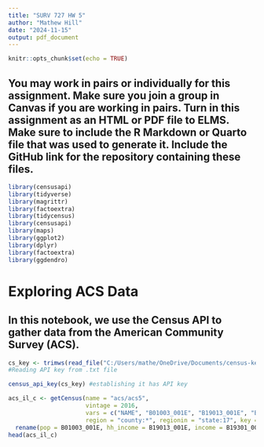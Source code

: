 ---
title: "SURV 727 HW 5"
author: "Mathew Hill"
date: "2024-11-15"
output: pdf_document
---

```{r setup, include=FALSE}
knitr::opts_chunk$set(echo = TRUE)
```

## You may work in pairs or individually for this assignment. Make sure you join a group in Canvas if you are working in pairs. Turn in this assignment as an HTML or PDF file to ELMS. Make sure to include the R Markdown or Quarto file that was used to generate it. Include the GitHub link for the repository containing these files.
```{r}
library(censusapi)
library(tidyverse)
library(magrittr)
library(factoextra)
library(tidycensus)
library(censusapi)
library(maps)
library(ggplot2)
library(dplyr)
library(factoextra)
library(ggdendro)
```

# Exploring ACS Data

## In this notebook, we use the Census API to gather data from the American Community Survey (ACS).
```{r}
cs_key <- trimws(read_file("C:/Users/mathe/OneDrive/Documents/census-key.txt"))
#Reading API key from .txt file

census_api_key(cs_key) #establishing it has API key
```

```{r}
acs_il_c <- getCensus(name = "acs/acs5", 
                      vintage = 2016, 
                      vars = c("NAME", "B01003_001E", "B19013_001E", "B19301_001E"), 
                      region = "county:*", regionin = "state:17", key = cs_key) %>% 
  rename(pop = B01003_001E, hh_income = B19013_001E, income = B19301_001E)
head(acs_il_c)
```



